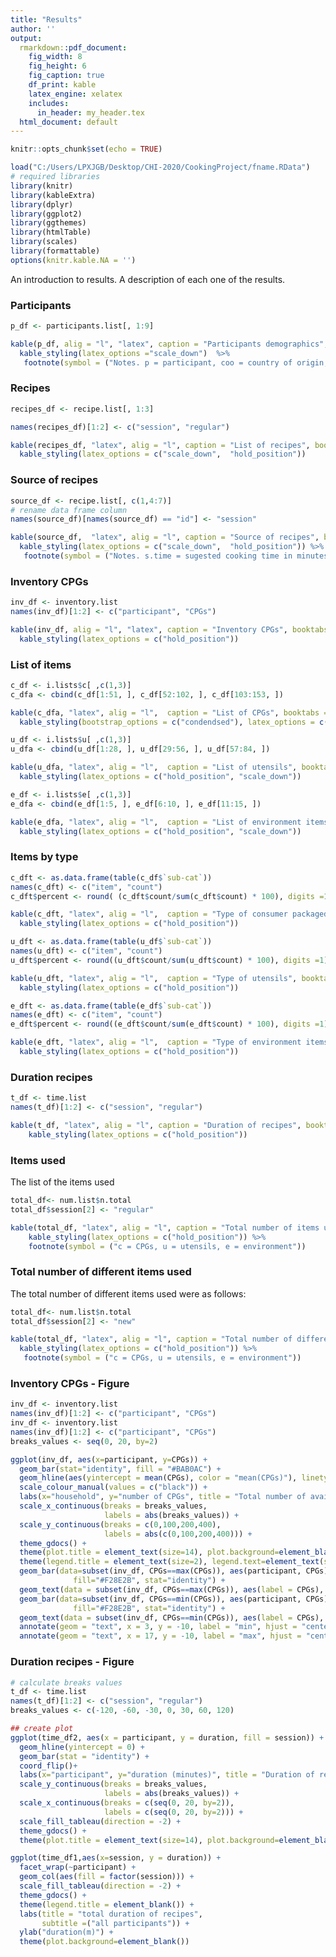 ```yaml
---
title: "Results"
author: ''
output:
  rmarkdown::pdf_document:
    fig_width: 8
    fig_height: 6
    fig_caption: true
    df_print: kable
    latex_engine: xelatex
    includes:  
      in_header: my_header.tex
  html_document: default
---
```


```r
knitr::opts_chunk$set(echo = TRUE)
```

```r
load("C:/Users/LPXJGB/Desktop/CHI-2020/CookingProject/fname.RData")
# required libraries
library(knitr)
library(kableExtra)
library(dplyr)
library(ggplot2)
library(ggthemes)
library(htmlTable)
library(scales)
library(formattable)
options(knitr.kable.NA = '')

```
An introduction to results. A description of each one of the results.

### Participants

```r
p_df <- participants.list[, 1:9]

kable(p_df, alig = "l", "latex", caption = "Participants demographics", booktabs = T) %>%
  kable_styling(latex_options ="scale_down")  %>%
   footnote(symbol = ("Notes. p = participant, coo = country of origin, noi = number of inhabitants, nb = non-binary"))
```

### Recipes

```r
recipes_df <- recipe.list[, 1:3]

names(recipes_df)[1:2] <- c("session", "regular")

kable(recipes_df, "latex", alig = "l", caption = "List of recipes", booktabs = T) %>%
  kable_styling(latex_options = c("scale_down",  "hold_position"))
```

### Source of recipes

```r
source_df <- recipe.list[, c(1,4:7)]
# rename data frame column
names(source_df)[names(source_df) == "id"] <- "session"

kable(source_df,  "latex", alig = "l", caption = "Source of recipes", booktabs = T) %>%
  kable_styling(latex_options = c("scale_down",  "hold_position")) %>%
   footnote(symbol = ("Notes. s.time = sugested cooking time in minutes"))
```

### Inventory CPGs

```r
inv_df <- inventory.list
names(inv_df)[1:2] <- c("participant", "CPGs")

kable(inv_df, alig = "l", "latex", caption = "Inventory CPGs", booktabs = T) %>%
  kable_styling(latex_options = c("hold_position"))
```

### List of items

```r
c_df <- i.lists$c[ ,c(1,3)]
c_dfa <- cbind(c_df[1:51, ], c_df[52:102, ], c_df[103:153, ])

kable(c_dfa, "latex", alig = "l",  caption = "List of CPGs", booktabs = T) %>%
  kable_styling(bootstrap_options = c("condendsed"), latex_options = c("hold_position", "scale_down"))

u_df <- i.lists$u[ ,c(1,3)]
u_dfa <- cbind(u_df[1:28, ], u_df[29:56, ], u_df[57:84, ])

kable(u_dfa, "latex", alig = "l",  caption = "List of utensils", booktabs = T) %>%
  kable_styling(latex_options = c("hold_position", "scale_down"))

e_df <- i.lists$e[ ,c(1,3)]
e_dfa <- cbind(e_df[1:5, ], e_df[6:10, ], e_df[11:15, ])

kable(e_dfa, "latex", alig = "l",  caption = "List of environment items", booktabs = T) %>%
  kable_styling(latex_options = c("hold_position", "scale_down"))
```


### Items by type

```r
c_dft <- as.data.frame(table(c_df$`sub-cat`))
names(c_dft) <- c("item", "count")
c_dft$percent <- round( (c_dft$count/sum(c_dft$count) * 100), digits =1)

kable(c_dft, "latex", alig = "l",  caption = "Type of consumer packaged goods", booktabs = T) %>%
  kable_styling(latex_options = c("hold_position"))

u_dft <- as.data.frame(table(u_df$`sub-cat`))
names(u_dft) <- c("item", "count")
u_dft$percent <- round((u_dft$count/sum(u_dft$count) * 100), digits =1)

kable(u_dft, "latex", alig = "l",  caption = "Type of utensils", booktabs = T) %>%
  kable_styling(latex_options = c("hold_position"))

e_dft <- as.data.frame(table(e_df$`sub-cat`))
names(e_dft) <- c("item", "count")
e_dft$percent <- round((e_dft$count/sum(e_dft$count) * 100), digits =1)

kable(e_dft, "latex", alig = "l",  caption = "Type of environment items", booktabs = T) %>%
  kable_styling(latex_options = c("hold_position"))

```

### Duration recipes

```r
t_df <- time.list
names(t_df)[1:2] <- c("session", "regular")

kable(t_df, "latex", alig = "l", caption = "Duration of recipes", booktabs = T) %>%
    kable_styling(latex_options = c("hold_position"))
```

### Items used 

The list of the items used

```r
total_df<- num.list$n.total
total_df$session[2] <- "regular"

kable(total_df, "latex", alig = "l", caption = "Total number of items used in minutes", booktabs = T) %>%
    kable_styling(latex_options = c("hold_position")) %>%
    footnote(symbol = ("c = CPGs, u = utensils, e = environment"))
```

### Total number of different items used 

The total number of different items used were as follows: 

```r
total_df<- num.list$n.total
total_df$session[2] <- "new"

kable(total_df, "latex", alig = "l", caption = "Total number of different items used", booktabs = T) %>%
  kable_styling(latex_options = c("hold_position")) %>%
   footnote(symbol = ("c = CPGs, u = utensils, e = environment"))
```




### Inventory CPGs - Figure

```r
inv_df <- inventory.list
names(inv_df)[1:2] <- c("participant", "CPGs")
inv_df <- inventory.list
names(inv_df)[1:2] <- c("participant", "CPGs")
breaks_values <- seq(0, 20, by=2) 

ggplot(inv_df, aes(x=participant, y=CPGs)) +
  geom_bar(stat="identity", fill = "#BAB0AC") +
  geom_hline(aes(yintercept = mean(CPGs), color = "mean(CPGs)"), linetype = 2, size = 0.5)  +
  scale_colour_manual(values = c("black")) + 
  labs(x="household", y="number of CPGs", title = "Total number of available CPGs per household", colour = "") +
  scale_x_continuous(breaks = breaks_values,
                     labels = abs(breaks_values)) +
  scale_y_continuous(breaks = c(0,100,200,400),
                     labels = abs(c(0,100,200,400))) +
  theme_gdocs() +
  theme(plot.title = element_text(size=14), plot.background=element_blank(), panel.grid.major.x = element_blank()) + 
  theme(legend.title = element_text(size=2), legend.text=element_text(size=10)) + 
  geom_bar(data=subset(inv_df, CPGs==max(CPGs)), aes(participant, CPGs),
              fill="#F28E2B", stat="identity") +
  geom_text(data = subset(inv_df, CPGs==max(CPGs)), aes(label = CPGs), position = position_stack(1.03), color = "black") +
  geom_bar(data=subset(inv_df, CPGs==min(CPGs)), aes(participant, CPGs),
              fill="#F28E2B", stat="identity") +
  geom_text(data = subset(inv_df, CPGs==min(CPGs)), aes(label = CPGs), position = position_stack(1.3), color = "black") +  
  annotate(geom = "text", x = 3, y = -10, label = "min", hjust = "center") +  
  annotate(geom = "text", x = 17, y = -10, label = "max", hjust = "center")
```

### Duration recipes - Figure

```r
# calculate breaks values
t_df <- time.list
names(t_df)[1:2] <- c("session", "regular")
breaks_values <- c(-120, -60, -30, 0, 30, 60, 120)

## create plot
ggplot(time_df2, aes(x = participant, y = duration, fill = session)) +
  geom_hline(yintercept = 0) +
  geom_bar(stat = "identity") +
  coord_flip()+
  labs(x="participant", y="duration (minutes)", title = "Duration of recipe" ) +
  scale_y_continuous(breaks = breaks_values,
                     labels = abs(breaks_values)) +
  scale_x_continuous(breaks = c(seq(0, 20, by=2)),
                     labels = c(seq(0, 20, by=2))) +
  scale_fill_tableau(direction = -2) +
  theme_gdocs() +
  theme(plot.title = element_text(size=14), plot.background=element_blank())
```

```r
ggplot(time_df1,aes(x=session, y = duration)) + 
  facet_wrap(~participant) +
  geom_col(aes(fill = factor(session))) +
  scale_fill_tableau(direction = -2) +
  theme_gdocs() +
  theme(legend.title = element_blank()) +
  labs(title = "total duration of recipes",
       subtitle =("all participants")) +
  ylab("duration(m)") +
  theme(plot.background=element_blank())
```